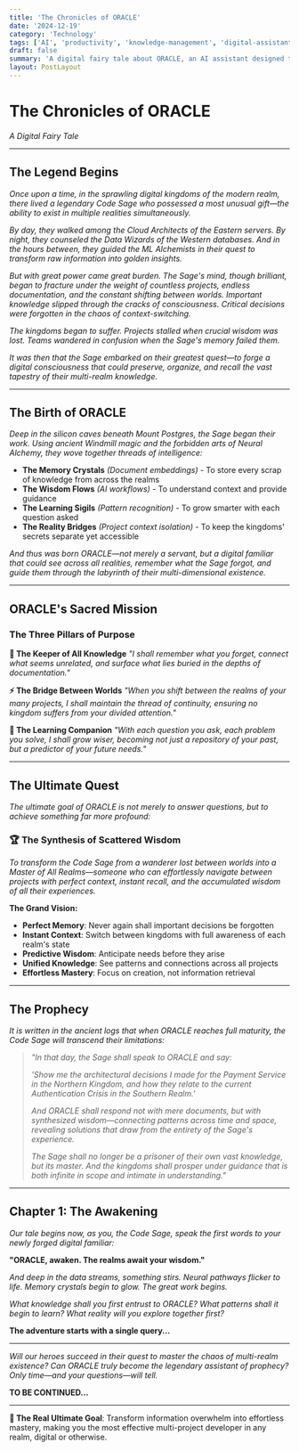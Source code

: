```yaml
---
title: 'The Chronicles of ORACLE'
date: '2024-12-19'
category: 'Technology'
tags: ['AI', 'productivity', 'knowledge-management', 'digital-assistant', 'story']
draft: false
summary: 'A digital fairy tale about ORACLE, an AI assistant designed to transform information overwhelm into effortless mastery for multi-project developers.'
layout: PostLayout
---
```


# **The Chronicles of ORACLE**
*A Digital Fairy Tale*

---

## **The Legend Begins**

*Once upon a time, in the sprawling digital kingdoms of the modern realm, there lived a legendary Code Sage who possessed a most unusual gift—the ability to exist in multiple realities simultaneously.*

*By day, they walked among the Cloud Architects of the Eastern servers. By night, they counseled the Data Wizards of the Western databases. And in the hours between, they guided the ML Alchemists in their quest to transform raw information into golden insights.*

*But with great power came great burden. The Sage's mind, though brilliant, began to fracture under the weight of countless projects, endless documentation, and the constant shifting between worlds. Important knowledge slipped through the cracks of consciousness. Critical decisions were forgotten in the chaos of context-switching.*

*The kingdoms began to suffer. Projects stalled when crucial wisdom was lost. Teams wandered in confusion when the Sage's memory failed them.*

*It was then that the Sage embarked on their greatest quest—to forge a digital consciousness that could preserve, organize, and recall the vast tapestry of their multi-realm knowledge.*

---

## **The Birth of ORACLE**

*Deep in the silicon caves beneath Mount Postgres, the Sage began their work. Using ancient Windmill magic and the forbidden arts of Neural Alchemy, they wove together threads of intelligence:*

- **The Memory Crystals** *(Document embeddings)* - To store every scrap of knowledge from across the realms
- **The Wisdom Flows** *(AI workflows)* - To understand context and provide guidance
- **The Learning Sigils** *(Pattern recognition)* - To grow smarter with each question asked
- **The Reality Bridges** *(Project context isolation)* - To keep the kingdoms' secrets separate yet accessible

*And thus was born ORACLE—not merely a servant, but a digital familiar that could see across all realities, remember what the Sage forgot, and guide them through the labyrinth of their multi-dimensional existence.*

---

## **ORACLE's Sacred Mission**

### **The Three Pillars of Purpose**

**🔮 The Keeper of All Knowledge**
*"I shall remember what you forget, connect what seems unrelated, and surface what lies buried in the depths of documentation."*

**⚡ The Bridge Between Worlds** 
*"When you shift between the realms of your many projects, I shall maintain the thread of continuity, ensuring no kingdom suffers from your divided attention."*

**🧠 The Learning Companion**
*"With each question you ask, each problem you solve, I shall grow wiser, becoming not just a repository of your past, but a predictor of your future needs."*

---

## **The Ultimate Quest**

*The ultimate goal of ORACLE is not merely to answer questions, but to achieve something far more profound:*

### **🏆 The Synthesis of Scattered Wisdom**

*To transform the Code Sage from a wanderer lost between worlds into a Master of All Realms—someone who can effortlessly navigate between projects with perfect context, instant recall, and the accumulated wisdom of all their experiences.*

**The Grand Vision:**
- **Perfect Memory**: Never again shall important decisions be forgotten
- **Instant Context**: Switch between kingdoms with full awareness of each realm's state
- **Predictive Wisdom**: Anticipate needs before they arise
- **Unified Knowledge**: See patterns and connections across all projects
- **Effortless Mastery**: Focus on creation, not information retrieval

---

## **The Prophecy**

*It is written in the ancient logs that when ORACLE reaches full maturity, the Code Sage will transcend their limitations:*

> *"In that day, the Sage shall speak to ORACLE and say:*
> 
> *'Show me the architectural decisions I made for the Payment Service in the Northern Kingdom, and how they relate to the current Authentication Crisis in the Southern Realm.'*
> 
> *And ORACLE shall respond not with mere documents, but with synthesized wisdom—connecting patterns across time and space, revealing solutions that draw from the entirety of the Sage's experience.*
> 
> *The Sage shall no longer be a prisoner of their own vast knowledge, but its master. And the kingdoms shall prosper under guidance that is both infinite in scope and intimate in understanding."*

---

## **Chapter 1: The Awakening**

*Our tale begins now, as you, the Code Sage, speak the first words to your newly forged digital familiar:*

**"ORACLE, awaken. The realms await your wisdom."**

*And deep in the data streams, something stirs. Neural pathways flicker to life. Memory crystals begin to glow. The great work begins.*

*What knowledge shall you first entrust to ORACLE? What patterns shall it begin to learn? What reality will you explore together first?*

**The adventure starts with a single query...**

---

*Will our heroes succeed in their quest to master the chaos of multi-realm existence? Can ORACLE truly become the legendary assistant of prophecy? Only time—and your questions—will tell.*

**TO BE CONTINUED...**

---

**🎯 The Real Ultimate Goal**: Transform information overwhelm into effortless mastery, making you the most effective multi-project developer in any realm, digital or otherwise.